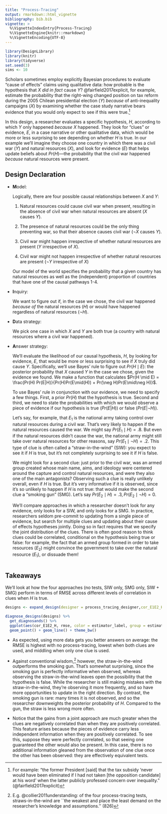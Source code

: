 ```yaml
---
title: "Process-Tracing"
output: rmarkdown::html_vignette
bibliography: bib.bib
vignette: >
  %\VignetteIndexEntry{Process-Tracing}
  %\VignetteEngine{knitr::rmarkdown}
  %\VignetteEncoding{UTF-8}
---
```


```r
library(DesignLibrary)
library(knitr)
library(tidyverse)
set.seed(3)
sims <- 10
```

Scholars sometimes employ explicitly Bayesian procedures to evaluate "cause of effects" claims using qualitative data: how probable is the hypothesis that $X$ *did in fact* cause $Y$? @fairfield2017explicit, for example, estimate the probability that the right-wing changed position on tax reform during the 2005 Chilean presidential election ($Y$) *because* of anti-inequality campaigns ($X$) by examining whether the case study narrative bears evidence that you would only expect to see if this were true.^[For example: "the former President [said] that the tax subsidy 'never would have been eliminated if I had not taken [the opposition candidate] at his word' when the latter publicly professed concern over inequality." (@fairfield2017explicit)]

In this design, a researcher evaluates a specific hypothesis, $H$, according to which $Y$ only happened *because* $X$ happened. They look for "clues" or evidence, $E$, in a case narrative or other qualitative data, which would be more or less surprising to see depending on whether $H$ is true. In our example we'll imagine they choose one country in which there was a civil war ($Y$) and natural resources ($X$), and look for evidence ($E$) that helps update beliefs about $Pr(H)$---the probability that the civil war happened *because* natural resources were present. 

## Design Declaration

- **M**odel: 

    Logically, there are four possible causal relationships between $X$ and $Y$: 

    1. Natural resources could cause civil war when present, resulting in the absence of civil war when natural resources are absent ($X$ causes $Y$). 

    2. The presence of natural resources could be the only thing preventing war, so that their absence causes civil war ($\neg X$ causes $Y$). 
  
    3. Civil war might happen irrespective of whether natural resources are present ($Y$ irrespective of $X$).
  
    4. Civil war might not happen irrespective of whether natural resources are present ($\neg Y$ irrespective of $X$) 

    Our model of the world specifies the probability that a given country has natural resources as well as the (independent) proportion of countries that have one of the causal pathways 1-4.

- **I**nquiry: 

    We want to figure out if, in the case we chose, the civil war happened *because of* the natural resources ($H$) or would have happened regardless of natural resources ($\neg H$). 

- **D**ata strategy: 

    We pick one case in which $X$ and $Y$ are both true (a country with natural resources where a civil war happened).

- **A**nswer strategy: 

    We'll evaluate the likelihood of our causal hypothesis, $H$, by looking for evidence, $E$, that would be more or less surprising to see if $X$ truly did cause $Y$. Specifically, we'll use Bayes' rule to figure out $Pr(H \mid E)$: the posterior probability that $X$ caused $Y$ in the case we chose, given the evidence we found. We make a function that calculates $Pr(H \mid E) = \frac{Pr(H) Pr(E|H)}{Pr(H)Pr(E\mid(H)) + Pr(\neg H)Pr(E\mid\neg H)}$. 
    
    To use Bayes' rule in conjunction with our evidence, we need to specify a few things. First, a prior $Pr(H)$ that the hypothesis is true. Second and third, we need to state the probabilities with which we would observe a piece of evidence if our hypothesis is true ($Pr(E|H)$) or false ($Pr(E|\neg H)$). 
    
     Let's say, for example, that $E_1$ is the national army taking control over natural resources during a civil war. That's very likely to happen if the natural resources caused the war. We might say $Pr(E_1 \mid H) = .8$. But even if the natural resources didn't cause the war, the national army might still take over natural resources for other reasons, say $Pr(E_1 \mid \neg H) = .2$. This type of clue is often called a "straw-in-the-wind" (SIW): you expect to see it if $H$ is true, but it's not completely surprising to see it if $H$ is false.

    We might look for a second clue: just prior to the civil war, was an armed group  created whose main name, aims, and ideology were centered around the capture and control natural resources, and were they also one of the main antagonists? Observing such a clue is really unlikely overall, even if $H$ is true. But it's very informative if it is observed, since it's so unlikely to happen if $H$ is not true: that would make the second clue a "smoking gun" (SMG). Let's say $Pr(E_2 \mid H) = .3, Pr(E_2 \mid \neg H) = 0$. 
    
    We'll compare approaches in which a researcher doesn't look for any evidence, only looks for a SIW, and only looks for a SMG. In practice, researchers seldom pre-commit to updating from a single piece of evidence, but search for multiple clues and updating about their cause of effects hypotheses jointly. Doing so in fact requires that we specify the joint distribution of the clues. There is often good reason to think clues could be correlated, conditional on the hypothesis being true or false: for example, the fact that an armed group formed in order to take resources ($E_2$) might convince the government to take over the natural resource ($E_1$), or dissuade them! 
    
```r
```


## Takeaways

We'll look at how the four approaches (no tests, SIW only, SMG only, SIW + SMG) perform in terms of RMSE across different levels of correlation in clues when $H$ is true.

```r
designs <- expand_design(designer = process_tracing_designer,cor_E1E2_H = c(-.32, 0, .32))

diagnose_designs(designs) %>% 
  get_diagnosands() %>% 
  ggplot(aes(cor_E1E2_H, rmse, color = estimator_label, group = estimator_label)) +
  geom_point() + geom_line() + theme_bw() 
```

  - As expected, using more data gets you better answers on average: the RMSE is highest with no process-tracing, lowest when both clues are used, and middling when only one clue is used.
  
  - Against conventional wisdom,^[E.g. @collier2011understanding: of the four process-tracing tests, straws-in-the-wind are ``the weakest and place the least demand on the researcher's knowledge and assumptions.'' (826)] however, the straw-in-the-wind outperforms the smoking gun. That's somewhat surprising, since the smoking gun is perfectly informative when observed, whereas observing the straw-in-the-wind leaves open the possibility that the hypothesis is false. While the researcher is still making mistakes with the straw-in-the-wind, they're observing it more frequently, and so have more opportunities to update in the right direction. By contrast, the smoking gun is rare: many times it is not observed, and so the researcher downweights the posterior probability of $H$. Compared to the gun, the straw is less wrong more often.

  - Notice that the gains from a joint approach are much greater when the clues are negatively correlated than when they are positively correlated. This feature arises because the pieces of evidence carry less independent information when they are positively correlated. To see this, suppose they were perfectly correlated, so that seeing one guaranteed the other would also be present. In this case, there is no additional information gleaned from the observation of one clue once the other has been observed: they are effectively equivalent tests. 


